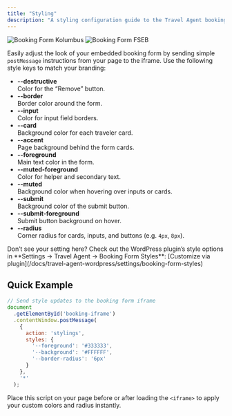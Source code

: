 ```yaml
---
title: "Styling"
description: "A styling configuration guide to the Travel Agent booking form."
---
```


<div className="flex gap-4 justify-center items-center">
  <img src="/images/travel-agent-web-bookings/booking-form-kolumbus.png" alt="Booking Form Kolumbus" className="max-w-[48%] rounded-lg" />
  <img src="/images/travel-agent-web-bookings/booking-form-fseb.png" alt="Booking Form FSEB" className="max-w-[48%] rounded-lg" />
</div>

Easily adjust the look of your embedded booking form by sending simple `postMessage` instructions from your page to the iframe. Use the following style keys to match your branding:

- **--destructive**  
  Color for the “Remove” button.
- **--border**  
  Border color around the form.
- **--input**  
  Color for input field borders.
- **--card**  
  Background color for each traveler card.
- **--accent**  
  Page background behind the form cards.
- **--foreground**  
  Main text color in the form.
- **--muted-foreground**  
  Color for helper and secondary text.
- **--muted**  
  Background color when hovering over inputs or cards.
- **--submit**  
  Background color of the submit button.
- **--submit-foreground**  
  Submit button background on hover.
- **--radius**  
  Corner radius for cards, inputs, and buttons (e.g. `4px`, `8px`).

<aside>
Don’t see your setting here? Check out the WordPress plugin’s style options in **Settings → Travel Agent → Booking Form Styles**: [Customize via plugin](/docs/travel-agent-wordpress/settings/booking-form-styles)
</aside>

## Quick Example

```js
// Send style updates to the booking form iframe
document
  .getElementById('booking-iframe')
  .contentWindow.postMessage(
    {
      action: 'stylings',
      styles: {
        '--foreground': '#333333',
        '--background': '#FFFFFF',
        '--border-radius': '6px'
      }
    },
    '*'
  );
```

Place this script on your page before or after loading the `<iframe>` to apply your custom colors and radius instantly.